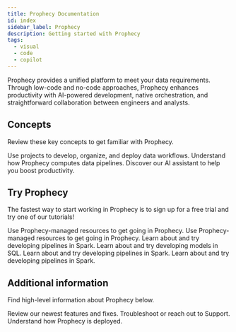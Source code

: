 ```yaml
---
title: Prophecy Documentation
id: index
sidebar_label: Prophecy
description: Getting started with Prophecy
tags:
  - visual
  - code
  - copilot
---
```



Prophecy provides a unified platform to meet your data requirements. Through low-code and no-code approaches, Prophecy enhances productivity with AI-powered development, native orchestration, and straightforward collaboration between engineers and analysts.

## Concepts

Review these key concepts to get familiar with Prophecy.

<CardContainer>
  <Card title="Projects" to="https://docs.prophecy.io/projects">
    Use projects to develop, organize, and deploy data workflows.
  </Card>
  <Card title="Fabrics" to="https://docs.prophecy.io/fabrics">
    Understand how Prophecy computes data pipelines.
  </Card>
  <Card title="Data Copilot" to="https://docs.prophecy.io/data-copilot">
    Discover our AI assistant to help you boost productivity.
  </Card>
</CardContainer>
<br />

## Try Prophecy

The fastest way to start working in Prophecy is to sign up for a free trial and try one of our tutorials!

<CardContainer>
  <Card
    title="SaaS Enterprise Trial"
    to="https://app.prophecy.io/metadata/auth/signup"
  >
    Use Prophecy-managed resources to get going in Prophecy.
  </Card>
  <Card
    title="Databricks Partner Connect"
    to="https://docs.databricks.com/en/partners/prep/prophecy.html"
  >
    Use Prophecy-managed resources to get going in Prophecy.
  </Card>
    <Card
    title="Spark with Databricks"
    to="https://docs.prophecy.io/engineering/quick-start"
  >
    Learn about and try developing pipelines in Spark.
  </Card>
  <Card
    title="SQL Quick Start"
    to="https://docs.prophecy.io/analysts/quick-start"
  >
    Learn about and try developing models in SQL.
  </Card>
  <Card
    title="Spark Quick Start"
    to="https://docs.prophecy.io/engineering/quick-start"
  >
    Learn about and try developing pipelines in Spark.
  </Card>
  <Card
    title="Analyst Quick Start"
    to="https://docs.prophecy.io/engineering/quick-start"
  >
    Learn about and try developing pipelines in Spark.
  </Card>

</CardContainer>
<br />

## Additional information

Find high-level information about Prophecy below.

<CardContainer>
  <Card title="Release notes" to="./release_notes">
    Review our newest features and fixes.
  </Card>
  <Card title="Getting help" to="./getting-help">
    Troubleshoot or reach out to Support.
  </Card>
  <Card title="Administration" to="./administration">
    Understand how Prophecy is deployed.
  </Card>
</CardContainer>
<br />
